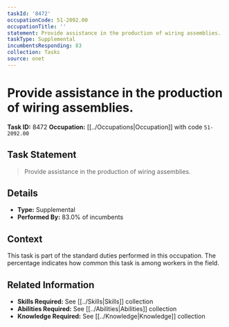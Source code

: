 ```yaml
---
taskId: '8472'
occupationCode: 51-2092.00
occupationTitle: ''
statement: Provide assistance in the production of wiring assemblies.
taskType: Supplemental
incumbentsResponding: 83
collection: Tasks
source: onet
---
```

# Provide assistance in the production of wiring assemblies.

**Task ID:** 8472
**Occupation:** [[../Occupations|Occupation]] with code `51-2092.00`

## Task Statement

> Provide assistance in the production of wiring assemblies.

## Details

- **Type:** Supplemental
- **Performed By:** 83.0% of incumbents

## Context

This task is part of the standard duties performed in this occupation. The percentage indicates how common this task is among workers in the field.

## Related Information

- **Skills Required:** See [[../Skills|Skills]] collection
- **Abilities Required:** See [[../Abilities|Abilities]] collection
- **Knowledge Required:** See [[../Knowledge|Knowledge]] collection
